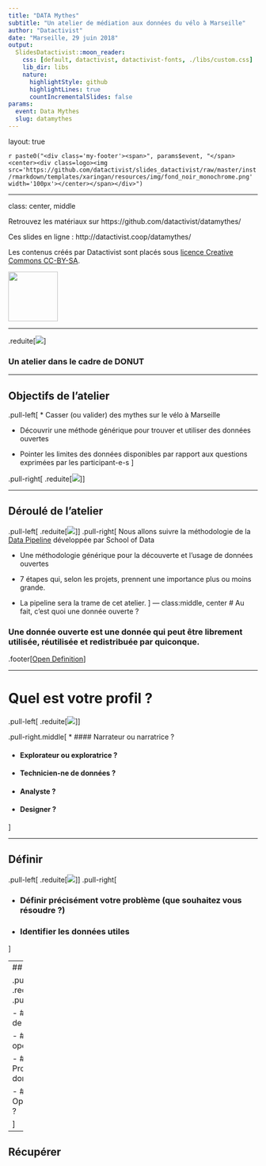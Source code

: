 ```yaml
---
title: "DATA Mythes"
subtitle: "Un atelier de médiation aux données du vélo à Marseille"
author: "Datactivist"
date: "Marseille, 29 juin 2018"
output:
  SlidesDatactivist::moon_reader:
    css: [default, datactivist, datactivist-fonts, ./libs/custom.css]
    lib_dir: libs
    nature:
      highlightStyle: github
      highlightLines: true
      countIncrementalSlides: false
params:
  event: Data Mythes
  slug: datamythes
---
```


layout: true
  
`r paste0("<div class='my-footer'><span>", params$event, "</span> <center><div class=logo><img src='https://github.com/datactivist/slides_datactivist/raw/master/inst/rmarkdown/templates/xaringan/resources/img/fond_noir_monochrome.png' width='100px'></center></span></div>")` 

---

class: center, middle

Retrouvez les matériaux sur https://github.com/datactivist/datamythes/

Ces slides en ligne : http://datactivist.coop/datamythes/

Les contenus créés par Datactivist sont placés sous [licence Creative Commons CC-BY-SA](https://creativecommons.org/licenses/by-sa/3.0/deed.fr). 

<img src="./img/Logo_DATACTIVIST_TW.png" height="100px" />

---

.reduite[![](img/donuts.jpg)]

### Un atelier dans le cadre de DONUT

---

## Objectifs de l'atelier

.pull-left[
* Casser (ou valider) des mythes sur le vélo à Marseille

* Découvrir une méthode générique pour trouver et utiliser des données ouvertes

* Pointer les limites des données disponibles par rapport aux  questions exprimées par les participant-e-s
]

.pull-right[
.reduite[![](https://datactivist.coop/formation-marches/img/patin.jpg)]
]

---

## Déroulé de l'atelier

.pull-left[
.reduite[![](./img/Data_pipeline_FR_transparent.png)]
]
.pull-right[
Nous allons suivre la méthodologie de la [Data Pipeline](http://schoolofdata.org/methodology) développée par School of Data 

* Une méthodologie générique pour la découverte et l'usage de données ouvertes

* 7 étapes qui, selon les projets, prennent une importance plus ou moins grande. 

* La pipeline sera la trame de cet atelier. 
]
---
class:middle, center
#  Au fait, c'est quoi une donnée ouverte ?

### Une donnée ouverte est une donnée qui peut être librement utilisée, réutilisée et redistribuée par quiconque.

.footer[[Open Definition](http://opendefinition.org/)]

---

# Quel est votre profil ?

.pull-left[
.reduite[![](img/velo.png)]
]

.pull-right.middle[
* #### Narrateur ou narratrice ?

* #### Explorateur ou exploratrice ?

* #### Technicien-ne de données ?

* #### Analyste ?

* #### Designer ?

]

---

## Définir

.pull-left[
.reduite[![](./img/Data_pipeline_FR_transparent.png)]
]
.pull-right[

- ### Définir précisément votre problème (que souhaitez vous résoudre ?)

- ### Identifier les données utiles

]

---
## Trouver

.pull-left[
.reduite[![](./img/Data_pipeline_FR_transparent.png)]
]
.pull-right[

- ### Moteur de recherche

- ### Portails open data

- ### Producteurs de données

- ### OpenStreetMap ?


]

---
## Récupérer 